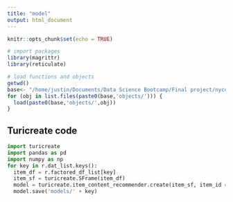 ```yaml
---
title: "model"
output: html_document
---
```


```r
knitr::opts_chunk$set(echo = TRUE)
```

```r
# import packages
library(magrittr)
library(reticulate)

# load functions and objects
getwd()
base<- "/home/justin/Documents/Data Science Bootcamp/Final project/nycdsa_final_project/"
for (obj in list.files(paste0(base,'objects/'))) {
  load(paste0(base,'objects/',obj))
}
```

## Turicreate code

```python
import turicreate
import pandas as pd
import numpy as np
for key in r.dat_list.keys():
  item_df = r.factored_df_list[key]
  item_sf = turicreate.SFrame(item_df)
  model = turicreate.item_content_recommender.create(item_sf, item_id = "ID", weights=r.factor_weights_list)
  model.save('models/' + key)
```

